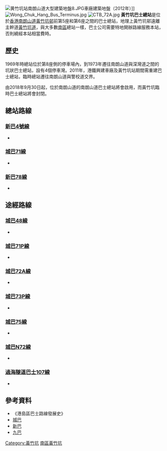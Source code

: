 {{Infobox HK Bus terminus
| name= 黃竹坑巴士總站
| engname = Wong Chuk Hang Bus Terminus
| district= [[南區_(香港)|南區]]
| area= [[黃竹坑|黃竹坑]]
| location= 南朗山道
| opendate= 1969年
| terminate= [[城巴|城巴]][[城巴71線|71]]線、[[新巴|新巴]][[新巴4號線|4號]]線、[[新巴78線|78]]線
| via= 城巴[[城巴48線|48]]、[[城巴71P線|71P]]、[[城巴72A線|72A]]、[[城巴73P線|73P]]、[[城巴75線|75]]、[[城巴N72線|N72]]線<br/>[[過海隧道巴士|過海隧道巴士]][[過海隧道巴士107線|107]]線
| feeder= [[香港小巴|專線小巴]]28、59、59A線
| nearbystreets= 
| nearbysights= [[黃竹坑邨|黃竹坑邨]]
| notes= 
| alternative=
| bgcolor= blue
| fontcolor= white
| image=Wong Chuk Hang Bus Terminus in October 2014.JPG
}}
[[File:黄竹坑站南朗山道大型建築地盤8.JPG|thumb]]車廠建築地盤（2012年）]]
[[File:Wong_Chuk_Hang_Bus_Terminus.jpg|thumb]]
[[File:CTB_72A.jpg|thumb]]
'''黃竹坑巴士總站'''是位於[[香港|香港]][[南朗山道|南朗山道]][[黃竹坑邨|黃竹坑邨]]前第5座和第6座之間的巴士總站，地理上黃竹坑邨遠離主幹道[[黃竹坑道|黃竹坑道]]，與大多數[[南區_(香港)|南區]]總站一樣，巴士公司需要特地開辦路線服務本站，否則繞經本站相當費時。

==歷史==
1969年時總站位於第8座側的停車場內，到1973年遷往南朗山道與深灣道之間的坑狀巴士總站，設有4個停車灣。2011年，港鐵興建車廠及黃竹坑站期間需重建巴士總站，臨時總站遷往南朗山道與警校道交界。

由2018年9月30日起，位於南朗山道的南朗山道巴士總站將會啟用，而黃竹坑臨時巴士總站將會封閉。

==總站路線==
===[[新巴4號線|新巴4號線]]===
*{{HK Bus Route HKIsland|4|inline}}

===[[城巴71線|城巴71線]]===
*{{HK Bus Route HKIsland|71|inline}}

===[[新巴78線|新巴78線]]===
*{{HK Bus Route HKIsland|78|inline}}

==途經路線==
===[[城巴48線|城巴48線]]===
*{{HK Bus Route HKIsland|48|inline}}

===[[城巴71P線|城巴71P線]]===
*{{HK Bus Route HKIsland|71P|inline}}

===[[城巴72A線|城巴72A線]]===
*{{HK Bus Route HKIsland|72A|inline}}

===[[城巴73P線|城巴73P線]]===
*{{HK Bus Route HKIsland|73P|inline}}

===[[城巴75線|城巴75線]]===
*{{HK Bus Route HKIsland|75|inline}}

===[[城巴N72線|城巴N72線]]===
*{{HK Bus Route HKIsland|N72|inline}}

===[[過海隧道巴士107線|過海隧道巴士107線]]===
*{{HK Bus Route Cross Harbour|107|inline}}

==參考資料==
*《港島區巴士路線發展史》
*[http://www.citybus.com.hk 城巴]
*[http://www.nwfb.com.hk 新巴]
*[http://www.kmb.hk 九巴] {{Wayback|url=http://www.kmb.hk/ |date=20121206050156 }}

{{香港南區巴士總站列表}}

[[Category:黃竹坑|Category:黃竹坑]]
[[Category:香港公共運輸交匯處|南區黃竹坑]]